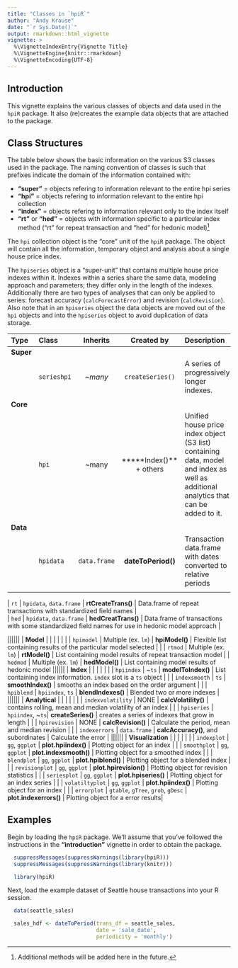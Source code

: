 ```yaml
---
title: "Classes in `hpiR`"
author: "Andy Krause"
date: "`r Sys.Date()`"
output: rmarkdown::html_vignette
vignette: >
  %\VignetteIndexEntry{Vignette Title}
  %\VignetteEngine{knitr::rmarkdown}
  %\VignetteEncoding{UTF-8}
---
```


## Introduction

This vignette explains the various classes of objects and data used in the `hpiR` package.  It also (re)creates the example data objects that are attached to the package.  

## Class Structures

The table below shows the basic information on the various S3 classes used in the package.  The naming convention of classes is such that prefixes indicate the domain of the information contained with: 

* **"super"** = objects refering to information relevant to the entire hpi series
* **"hpi"** = objects refering to information relevant to the entire hpi collection
* **"index"** = objects refering to information relevant only to the index itself
* **"rt"** or **"hed"** =  objects with information specific to a particular index method ("rt" for repeat transaction and "hed" for hedonic model)^[Additional methods will be added here in the future.]

The `hpi` collection object is the "core" unit of the `hpiR` package. The object will contain all the information, temporary object and analysis about a single house price index.  

The `hpiseries` object is a "super-unit" that contains multiple house price indexes within it.  Indexes within a series share the same data, modeling approach and parameters; they differ only in the length of the indexes.  Additionally there are two types of analyses that can only be applied to series: forecast accuracy (`calcForecastError`) and revision (`calcRevision`). Also note that in an `hpiseries` object the data objects are moved out of the `hpi` objects and into the `hpiseries` object to avoid duplication of data storage.  

| Type | Class | Inherits | Created by | Description |
| :---- | :----- | :------: | :-----: | :-------------------------------------- | 
| **Super** | | | | |
| | `serieshpi` | *~many* | `createSeries()` | A series of progressively longer indexes.  
||||||
| **Core** | | | | |
| | `hpi` | ~many | *****Index()** + others | Unified house price index object (S3 list) containing data, model and index as well as additional analytics that can be added to it.  
||||||
| **Data** | | | | |
| | `hpidata` | `data.frame` | **dateToPeriod()** | Transaction data.frame with dates converted to relative periods |
||||||


| | `rt` | `hpidata`, `data.frame` | **rtCreateTrans()** | Data.frame of repeat transactions with standardized field names |
| | `hed` | `hpidata`, `data.frame` | **hedCreatTrans()** | Data.frame of transactions with some standardized field names for use in hedonic model approach |
||||||
| **Model** | | | | |
| | `hpimodel` | Multiple (ex. `lm`) | **hpiModel()** | Flexible list containing results of the particular model selected |
| | `rtmod` | Multiple (ex. `lm`) | **rtModel()** | List containing model results of repeat transaction model
| | `hedmod` | Multiple (ex. `lm`) | **hedModel()** | List containing model results of hedonic model
||||||
| **Index** | | | | |
| | `hpiindex` | ~`ts` | **modelToIndex()** | List containing index information.  `index` slot is a `ts` object |
| | `indexsmooth` | `ts` | **smoothIndex()** | smooths an index based on the order argument | 
| | `hpiblend` | `hpiindex`, `ts` | **blendIndexes()** | Blended two or more indexes | 
||||||
| **Analytical** | | | | |
| | `indexvolatility` | NONE | **calcVolatility()** | contains rolling, mean and median volatility of an index | 
| | `hpiseries` | `hpiindex`, ~`ts`| **createSeries()** | creates a series of indexes that grow in length |
| | `hpirevision` | NONE | **calcRevision()** | Calculate the period, mean and median revision |
| | `indexerrors` | `data.frame` | **calcAccuracy()**, and subordinates | Calculate the error |
||||||
| **Visualization** | | | | |
| | `indexplot` | `gg`, `ggplot` | **plot.hpiindex()** | Plotting object for an index |
| | `smoothplot` | `gg`, `ggplot` | **plot.indexsmooth()** | Plotting object for a smoothed index |
| | `blendplot` | `gg`, `ggplot` | **plot.hpiblend()** | Plotting object for a blended index |
| | `revisionplot` | `gg`, `ggplot` | **plot.hpirevision()** | Plotting object for revision statistics |
| | `seriesplot` | `gg`, `ggplot` | **plot.hpiseries()** | Plotting object for an index series |
| | `volatiltyplot` | `gg`, `ggplot` | **plot.hpiindex()** | Plotting object for an index |
| | `errorplot` | `gtable`, `gTree`, `grob`, `gDesc` | **plot.indexerrors()** | Plotting object for a error results|

## Examples

Begin by loading the `hpiR` package. We'll assume that you've followed the instructions in the **"introduction"** vignette in order to obtain the package.  

```r

  suppressMessages(suppressWarnings(library(hpiR)))
  suppressMessages(suppressWarnings(library(knitr)))

```

```r
  
  library(hpiR)

```

Next, load the example dataset of Seattle house transactions into your R session.

```r

  data(seattle_sales)

```

```r

  sales_hdf <- dateToPeriod(trans_df = seattle_sales,
                            date = 'sale_date',
                            periodicity = 'monthly')

```



